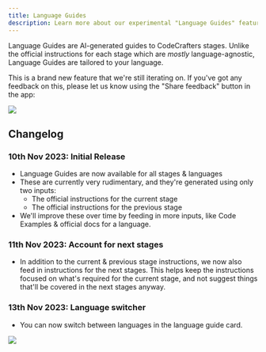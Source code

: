 ```yaml
---
title: Language Guides
description: Learn more about our experimental "Language Guides" feature
---
```


Language Guides are AI-generated guides to CodeCrafters stages. Unlike the official instructions for each
stage which are _mostly_ language-agnostic, Language Guides are tailored to your language.

This is a brand new feature that we're still iterating on. If you've got any feedback on this, please let us
know using the "Share feedback" button in the app:

<Frame>
  <img className="w-full" src="/img/language-guides-feedback-form.png" />
</Frame>

## Changelog

### 10th Nov 2023: Initial Release

- Language Guides are now available for all stages & languages
- These are currently very rudimentary, and they're generated using only two inputs:
  - The official instructions for the current stage
  - The official instructions for the previous stage
- We'll improve these over time by feeding in more inputs, like Code Examples & official docs for a language.


### 11th Nov 2023: Account for next stages

- In addition to the current & previous stage instructions,
we now also feed in instructions for the next stages. This 
helps keep the instructions focused on what's required for 
the current stage, and not suggest things that'll be 
covered in the next stages anyway.

### 13th Nov 2023: Language switcher

- You can now switch between languages in the language guide card.

<Frame>
  <img className="w-full" src="/img/language-guides-language-switcher.gif" />
</Frame>
